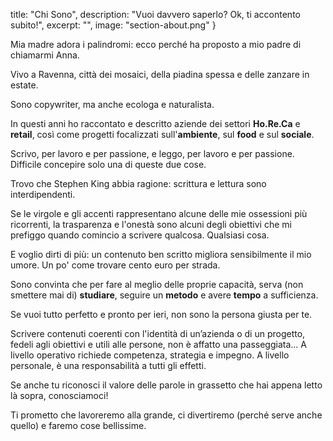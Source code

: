   title: "Chi Sono",
  description: "Vuoi davvero saperlo? Ok, ti accontento subito!",
  excerpt: "",
  image: "section-about.png"
}

Mia madre adora i palindromi: ecco perché ha proposto a mio padre di chiamarmi Anna.

Vivo a Ravenna, città dei mosaici, della piadina spessa e delle zanzare in estate.

Sono copywriter, ma anche ecologa e naturalista.

In questi anni ho raccontato e descritto aziende dei settori **Ho.Re.Ca** e **retail**, così come progetti focalizzati sull'**ambiente**, sul **food** e sul **sociale**.

Scrivo, per lavoro e per passione, e leggo, per lavoro e per passione. Difficile concepire solo una di queste due cose.

Trovo che Stephen King abbia ragione: scrittura e lettura sono interdipendenti.

Se le virgole e gli accenti rappresentano alcune delle mie ossessioni più ricorrenti, la trasparenza e l'onestà sono alcuni degli obiettivi che mi prefiggo quando comincio a scrivere qualcosa. Qualsiasi cosa.

E voglio dirti di più: un contenuto ben scritto migliora sensibilmente il mio umore. Un po' come trovare cento euro per strada.

Sono convinta che per fare al meglio delle proprie capacità, serva (non smettere mai di) **studiare**, seguire un **metodo** e avere **tempo** a sufficienza.

Se vuoi tutto perfetto e pronto per ieri, non sono la persona giusta per te.

Scrivere contenuti coerenti con l'identità di un’azienda o di un progetto, fedeli agli obiettivi e utili alle persone, non è affatto una passeggiata... A livello operativo richiede competenza, strategia e impegno. A livello personale, è una responsabilità a tutti gli effetti.

Se anche tu riconosci il valore delle parole in grassetto che hai appena letto là sopra, conosciamoci!

Ti prometto che lavoreremo alla grande, ci divertiremo (perché serve anche quello) e faremo cose bellissime.

